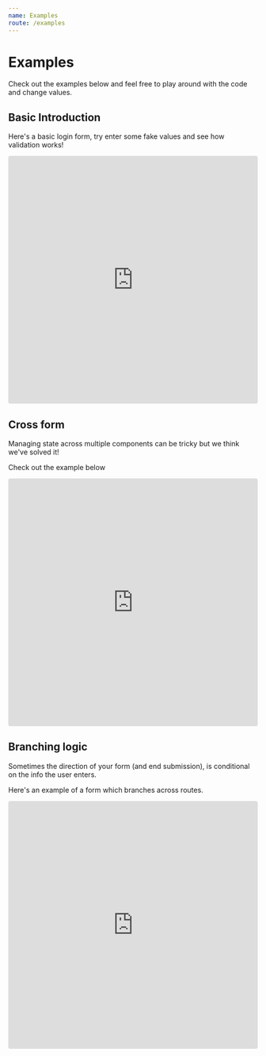 ```yaml
---
name: Examples
route: /examples
---
```


# Examples

Check out the examples below and feel free to play around with the code and change values.

## Basic Introduction

Here's a basic login form, try enter some fake values and see how validation works!

<iframe
  src="https://codesandbox.io/embed/github/andyrichardson/fielder/tree/master/examples/1-basics?fontsize=14&hidenavigation=1&theme=dark&module=%2Fsrc%2Fform%2FForm.tsx"
  style="width:100%; height:500px; border:0; border-radius: 4px; overflow:hidden;"
  title="basics"
  allow="geolocation; microphone; camera; midi; vr; accelerometer; gyroscope; payment; ambient-light-sensor; encrypted-media; usb"
  sandbox="allow-modals allow-forms allow-popups allow-scripts allow-same-origin"
></iframe>

## Cross form

Managing state across multiple components can be tricky but we think we've solved it!

Check out the example below

<iframe
  src="https://codesandbox.io/embed/github/andyrichardson/fielder/tree/master/examples/2-multi-step?fontsize=14&hidenavigation=1&theme=dark&module=%2Fsrc%2Fregister-form%2FForm.tsx"
  style="width:100%; height:500px; border:0; border-radius: 4px; overflow:hidden;"
  title="vanilla-ts"
  allow="geolocation; microphone; camera; midi; vr; accelerometer; gyroscope; payment; ambient-light-sensor; encrypted-media; usb"
  sandbox="allow-modals allow-forms allow-popups allow-scripts allow-same-origin"
></iframe>


## Branching logic

Sometimes the direction of your form (and end submission), is conditional on the info the user enters.

Here's an example of a form which branches across routes.

<iframe
  src="https://codesandbox.io/embed/github/andyrichardson/fielder/tree/master/examples/3-branching?fontsize=14&hidenavigation=1&theme=dark&module=%2Fsrc%2Fregister-form%2FForm.tsx"
  style="width:100%; height:500px; border:0; border-radius: 4px; overflow:hidden;"
  title="vanilla-ts"
  allow="geolocation; microphone; camera; midi; vr; accelerometer; gyroscope; payment; ambient-light-sensor; encrypted-media; usb"
  sandbox="allow-modals allow-forms allow-popups allow-scripts allow-same-origin"
></iframe>
